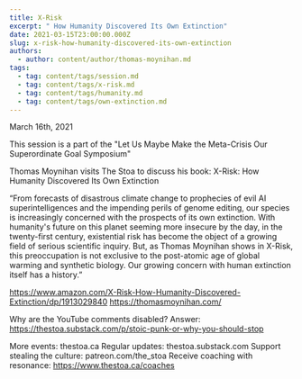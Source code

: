 ```yaml
---
title: X-Risk
excerpt: " How Humanity Discovered Its Own Extinction"
date: 2021-03-15T23:00:00.000Z
slug: x-risk-how-humanity-discovered-its-own-extinction
authors:
  - author: content/author/thomas-moynihan.md
tags:
  - tag: content/tags/session.md
  - tag: content/tags/x-risk.md
  - tag: content/tags/humanity.md
  - tag: content/tags/own-extinction.md
---
```


March 16th, 2021

This session is a part of the "Let Us Maybe Make the Meta-Crisis Our Superordinate Goal Symposium"

Thomas Moynihan visits The Stoa to discuss his book: X-Risk: How Humanity Discovered Its Own Extinction

“From forecasts of disastrous climate change to prophecies of evil AI superintelligences and the impending perils of genome editing, our species is increasingly concerned with the prospects of its own extinction. With humanity's future on this planet seeming more insecure by the day, in the twenty-first century, existential risk has become the object of a growing field of serious scientific inquiry. But, as Thomas Moynihan shows in X-Risk, this preoccupation is not exclusive to the post-atomic age of global warming and synthetic biology. Our growing concern with human extinction itself has a history.”

https://www.amazon.com/X-Risk-How-Humanity-Discovered-Extinction/dp/1913029840
https://thomasmoynihan.com/

Why are the YouTube comments disabled? Answer: https://thestoa.substack.com/p/stoic-punk-or-why-you-should-stop

More events: thestoa.ca
Regular updates: thestoa.substack.com
Support stealing the culture: patreon.com/the_stoa
Receive coaching with resonance: https://www.thestoa.ca/coaches
